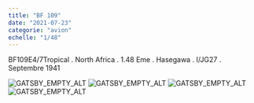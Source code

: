 ```yaml
---
title: "BF 109"
date: "2021-07-23"
categorie: "avion"
echelle: "1/48"
---
```


BF109E4/7Tropical . North Africa . 1.48 Eme . Hasegawa . I/JG27 . Septembre 1941

![GATSBY_EMPTY_ALT](./0.jpg)
![GATSBY_EMPTY_ALT](./1.jpg)
![GATSBY_EMPTY_ALT](./2.jpg)
![GATSBY_EMPTY_ALT](./3.jpg)